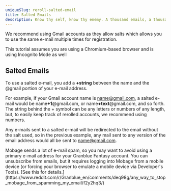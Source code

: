 ```yaml
---
uniqueSlug: reroll-salted-email
title: Salted Emails
description: Know thy self, know thy enemy. A thousand emails, a thousand rerolls.
---
```


We recommend using Gmail accounts as they allow salts which allows you to use the same e-mail multiple times for registration.

This tutorial assumes you are using a Chromium-based browser and is using Incognito Mode as well

## Salted Emails

To use a salted e-mail, you add a <span className="text-red-600">**+string**</span> between the name and the @gmail portion of your e-mail address.

For example, if your Gmail account name is name@gmail.com, a salted e-mail would be name<span className="text-red-600">**+1**</span>@gmail.com, or
name<span className="text-red-600">**+text**</span>@gmail.com, and so forth. The string behind the + symbol can be any letters or numbers of any length,
but, to easily keep track of rerolled accounts, we recommend using numbers.

Any e-mails sent to a salted e-mail will be redirected to the email without the salt used, so in the previous example,
any mail sent to any version of the email address would all be sent to name@gmail.com.

<Callout type="warning">
    Mobage sends a lot of e-mail spam, so you may want to
    avoid using a primary e-mail address for your Granblue
    Fantasy account. You can unsubscribe from emails, but it
    requires logging into Mobage from a mobile device (or
    forcing your browser to emulate a mobile device via
    Developer's Tools). [See this for
    details.](https://www.reddit.com/r/Granblue_en/comments/deq98g/any_way_to_stop_mobage_from_spamming_my_email/f2y2hq3/)
</Callout>
